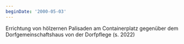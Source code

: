 ```yaml
---
beginDate: '2000-05-03'
---
```


Errichtung von hölzernen Palisaden am Containerplatz gegenüber dem
Dorfgemeinschaftshaus von der Dorfpflege (s. 2022)
